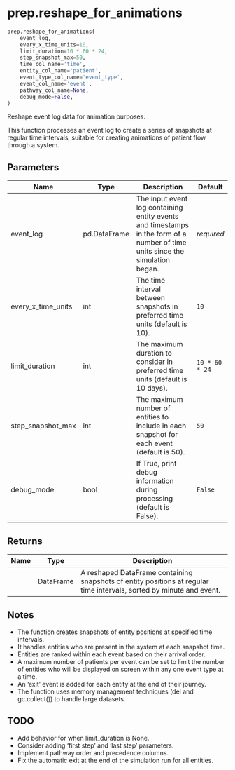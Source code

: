# prep.reshape_for_animations { #vidigi.prep.reshape_for_animations }

```python
prep.reshape_for_animations(
    event_log,
    every_x_time_units=10,
    limit_duration=10 * 60 * 24,
    step_snapshot_max=50,
    time_col_name='time',
    entity_col_name='patient',
    event_type_col_name='event_type',
    event_col_name='event',
    pathway_col_name=None,
    debug_mode=False,
)
```

Reshape event log data for animation purposes.

This function processes an event log to create a series of snapshots at regular time intervals,
suitable for creating animations of patient flow through a system.

## Parameters {.doc-section .doc-section-parameters}

| Name               | Type         | Description                                                                                                                   | Default        |
|--------------------|--------------|-------------------------------------------------------------------------------------------------------------------------------|----------------|
| event_log          | pd.DataFrame | The input event log containing entity events and timestamps in the form of a number of time units since the simulation began. | _required_     |
| every_x_time_units | int          | The time interval between snapshots in preferred time units (default is 10).                                                  | `10`           |
| limit_duration     | int          | The maximum duration to consider in preferred time units (default is 10 days).                                                | `10 * 60 * 24` |
| step_snapshot_max  | int          | The maximum number of entities to include in each snapshot for each event (default is 50).                                    | `50`           |
| debug_mode         | bool         | If True, print debug information during processing (default is False).                                                        | `False`        |

## Returns {.doc-section .doc-section-returns}

| Name   | Type      | Description                                                                                                          |
|--------|-----------|----------------------------------------------------------------------------------------------------------------------|
|        | DataFrame | A reshaped DataFrame containing snapshots of entity positions at regular time intervals, sorted by minute and event. |

## Notes {.doc-section .doc-section-notes}

- The function creates snapshots of entity positions at specified time intervals.
- It handles entities who are present in the system at each snapshot time.
- Entities are ranked within each event based on their arrival order.
- A maximum number of patients per event can be set to limit the number of entities who will be
  displayed on screen within any one event type at a time.
- An 'exit' event is added for each entity at the end of their journey.
- The function uses memory management techniques (del and gc.collect()) to handle large datasets.

## TODO {.doc-section .doc-section-todo}

- Add behavior for when limit_duration is None.
- Consider adding 'first step' and 'last step' parameters.
- Implement pathway order and precedence columns.
- Fix the automatic exit at the end of the simulation run for all entities.